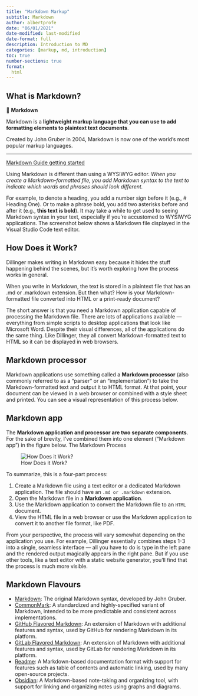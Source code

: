 ```yaml
---
title: "Markdown Markup"
subtitle: Markdown
author: albertprofe
date: "06/01/2021"
date-modified: last-modified
date-format: full
description: Introduction to MD
categories: [markup, md, introduction]
toc: true
number-sections: true
format:
  html
---
```



## What is Markdown?

::: {.summary .container}
📘 **Markdown**

Markdown is a **lightweight markup language that you can use to add formatting elements to plaintext text documents**.

Created by John Gruber in 2004, Markdown is now one of the world’s most popular markup languages.
:::

---

[Markdown Guide getting started](https://www.markdownguide.org/getting-started/)

Using Markdown is different than using a WYSIWYG editor. _When you create a Markdown-formatted file, you add Markdown syntax to the text to indicate which words and phrases should look different._

For example, to denote a heading, you add a number sign before it (e.g., # Heading One). Or to make a phrase bold, you add two asterisks before and after it (e.g., **this text is bold**). It may take a while to get used to seeing Markdown syntax in your text, especially if you’re accustomed to WYSIWYG applications. The screenshot below shows a Markdown file displayed in the Visual Studio Code text editor.

## How Does it Work?

Dillinger makes writing in Markdown easy because it hides the stuff happening behind the scenes, but it’s worth exploring how the process works in general.

When you write in Markdown, the text is stored in a plaintext file that has an .md or .markdown extension. But then what? How is your Markdown-formatted file converted into HTML or a print-ready document?

The short answer is that you need a Markdown application capable of processing the Markdown file. There are lots of applications available — everything from simple scripts to desktop applications that look like Microsoft Word. Despite their visual differences, all of the applications do the same thing. Like Dillinger, they all convert Markdown-formatted text to HTML so it can be displayed in web browsers.

::: {.callout-warning}

## Markdown processor

Markdown applications use something called a **Markdown processor** (also commonly referred to as a “parser” or an “implementation”) to take the Markdown-formatted text and output it to HTML format. At that point, your document can be viewed in a web browser or combined with a style sheet and printed. You can see a visual representation of this process below.
:::

::: {.callout-note}

## Markdown app

The **Markdown application and processor are two separate components**. For the sake of brevity, I've combined them into one element ("Markdown app") in the figure below.
The Markdown Process

:::

![How Does it Work?](/images/markup/markdown-flowchart.png)

To summarize, this is a four-part process:

1. Create a Markdown file using a text editor or a dedicated Markdown application. The file should have an `.md or .markdown` extension.
2. Open the Markdown file in a **Markdown application**.
3. Use the Markdown application to convert the Markdown file to an `HTML` document.
4. View the HTML file in a web browser or use the Markdown application to convert it to another file format, like PDF.

From your perspective, the process will vary somewhat depending on the application you use. For example, Dillinger essentially combines steps 1-3 into a single, seamless interface — all you have to do is type in the left pane and the rendered output magically appears in the right pane. But if you use other tools, like a text editor with a static website generator, you’ll find that the process is much more visible.

## Markdown Flavours

- [Markdown](https://daringfireball.net/projects/markdown/syntax): The original Markdown syntax, developed by John Gruber.
- [CommonMark](https://commonmark.org/): A standardized and highly-specified variant of Markdown, intended to be more predictable and consistent across implementations.
- [GitHub Flavored Markdown](<https://github.github.com/gfm/>): An extension of Markdown with additional features and syntax, used by GitHub for rendering Markdown in its platform.
- [GitLab Flavored Markdown](<https://docs.gitlab.com/ee/user/markdown.html>): An extension of Markdown with additional features and syntax, used by GitLab for rendering Markdown in its platform.
- [Readme](https://docs.readme.com/rdmd/docs): A Markdown-based documentation format with support for features such as table of contents and automatic linking, used by many open-source projects.
- [Obsidian](<https://www.markdownguide.org/tools/obsidian/>): A Markdown-based note-taking and organizing tool, with support for linking and organizing notes using graphs and diagrams.


